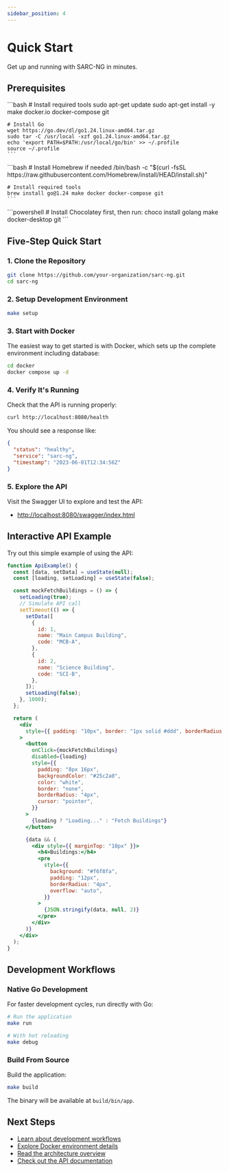 ```yaml
---
sidebar_position: 4
---
```


# Quick Start

Get up and running with SARC-NG in minutes.


## Prerequisites

<Tabs>
  <TabItem value="linux" label="Linux" default>
    ```bash
    # Install required tools
    sudo apt-get update
    sudo apt-get install -y make docker.io docker-compose git

    # Install Go
    wget https://go.dev/dl/go1.24.linux-amd64.tar.gz
    sudo tar -C /usr/local -xzf go1.24.linux-amd64.tar.gz
    echo 'export PATH=$PATH:/usr/local/go/bin' >> ~/.profile
    source ~/.profile
    ```

  </TabItem>
  <TabItem value="macos" label="macOS">
    ```bash
    # Install Homebrew if needed
    /bin/bash -c "$(curl -fsSL https://raw.githubusercontent.com/Homebrew/install/HEAD/install.sh)"

    # Install required tools
    brew install go@1.24 make docker docker-compose git
    ```

  </TabItem>
  <TabItem value="windows" label="Windows">
    ```powershell
    # Install Chocolatey first, then run:
    choco install golang make docker-desktop git
    ```
  </TabItem>
</Tabs>

## Five-Step Quick Start

### 1. Clone the Repository

```bash
git clone https://github.com/your-organization/sarc-ng.git
cd sarc-ng
```

### 2. Setup Development Environment

```bash
make setup
```

### 3. Start with Docker

The easiest way to get started is with Docker, which sets up the complete environment including database:

```bash
cd docker
docker compose up -d
```

### 4. Verify It's Running

Check that the API is running properly:

```bash
curl http://localhost:8080/health
```

You should see a response like:

```json
{
  "status": "healthy",
  "service": "sarc-ng",
  "timestamp": "2023-06-01T12:34:56Z"
}
```

### 5. Explore the API

Visit the Swagger UI to explore and test the API:

- [http://localhost:8080/swagger/index.html](http://localhost:8080/swagger/index.html)

## Interactive API Example

Try out this simple example of using the API:

```jsx live
function ApiExample() {
  const [data, setData] = useState(null);
  const [loading, setLoading] = useState(false);

  const mockFetchBuildings = () => {
    setLoading(true);
    // Simulate API call
    setTimeout(() => {
      setData([
        {
          id: 1,
          name: "Main Campus Building",
          code: "MCB-A",
        },
        {
          id: 2,
          name: "Science Building",
          code: "SCI-B",
        },
      ]);
      setLoading(false);
    }, 1000);
  };

  return (
    <div
      style={{ padding: "10px", border: "1px solid #ddd", borderRadius: "4px" }}
    >
      <button
        onClick={mockFetchBuildings}
        disabled={loading}
        style={{
          padding: "8px 16px",
          backgroundColor: "#25c2a0",
          color: "white",
          border: "none",
          borderRadius: "4px",
          cursor: "pointer",
        }}
      >
        {loading ? "Loading..." : "Fetch Buildings"}
      </button>

      {data && (
        <div style={{ marginTop: "10px" }}>
          <h4>Buildings:</h4>
          <pre
            style={{
              background: "#f6f8fa",
              padding: "12px",
              borderRadius: "4px",
              overflow: "auto",
            }}
          >
            {JSON.stringify(data, null, 2)}
          </pre>
        </div>
      )}
    </div>
  );
}
```

## Development Workflows

### Native Go Development

For faster development cycles, run directly with Go:

```bash
# Run the application
make run

# With hot reloading
make debug
```

### Build From Source

Build the application:

```bash
make build
```

The binary will be available at `build/bin/app`.

## Next Steps

- [Learn about development workflows](development)
- [Explore Docker environment details](docker)
- [Read the architecture overview](/architecture/overview)
- [Check out the API documentation](/api/overview)
